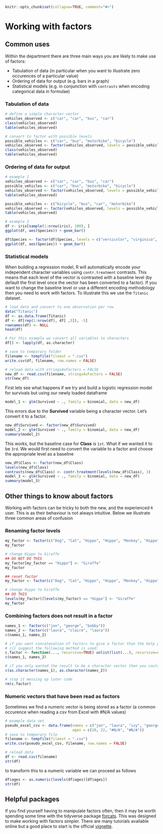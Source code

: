 ```r
knitr::opts_chunk$set(collapse=TRUE, comment="#>")
```

# Working with factors {#factors}

## Common uses
Within the department there are three main ways you are likely to make use of 
factors:

* Tabulation of data (in particular when you want to illustrate zero occurences
of a particular value)
* Ordering of data for output (e.g. bars in a graph)
* Statistical models (e.g. in conjunction with `contrasts` when encoding 
categorical data in formulae)

### Tabulation of data
```r
# define a simple character vector
vehicles_observed <- c("car", "car", "bus", "car")
class(vehicles_observed)
table(vehicles_observed)

# convert to factor with possible levels
possible_vehicles <- c("car", "bus", "motorbike", "bicycle")
vehicles_observed <- factor(vehicles_observed, levels = possible_vehicles)
class(vehicles_observed)
table(vehicles_observed)
```

### Ordering of data for output
```r
# example 1
vehicles_observed <- c("car", "car", "bus", "car")
possible_vehicles <- c("car", "bus", "motorbike", "bicycle")
vehicles_observed <- factor(vehicles_observed, levels = possible_vehicles)
table(vehicles_observed)

possible_vehicles <- c("bicycle", "bus", "car", "motorbike")
vehicles_observed <- factor(vehicles_observed, levels = possible_vehicles)
table(vehicles_observed)

# example 2
df <- iris[sample(1:nrow(iris), 100), ]
ggplot(df, aes(Species)) + geom_bar()

df$Species <- factor(df$Species, levels = c("versicolor", "virginica", "setosa"))
ggplot(df, aes(Species)) + geom_bar()
```

### Statistical models
When building a regression model, R will automatically encode your independent 
character variables using `contr.treatment` contrasts.  This means that each 
level of the vector is contrasted with a baseline level (by default the first
level once the vector has been converted to a factor).  If you want to change 
the baseline level or use a different encoding methodology then you need to 
work with factors.  To illustrate this we use the `Titanic` dataset.

```r
# load data and convert to one observation per row
data("Titanic")
df <- as.data.frame(Titanic)
df <- df[rep(1:nrow(df), df[ ,5]), -5]
rownames(df) <- NULL
head(df)

# For this example we convert all variables to characters
df[] <- lapply(df, as.character)

# save to temporary folder
filename <- tempfile(fileext = ".csv")
write.csv(df, filename, row.names = FALSE)

# reload data with stringsAsFactors = FALSE
new_df <- read.csv(filename, stringsAsFactors = FALSE)
str(new_df)
```

First lets see what happens if we try and build a logistic regression model for
survivals but using our newly loaded dataframe

```r
model_1 <- glm(Survived ~ ., family = binomial, data = new_df)
```

This errors due to the **Survived** variable being a character vector.  Let's 
convert it to a factor.

```r
new_df$Survived <- factor(new_df$Survived)
model_2 <- glm(Survived ~ ., family = binomial, data = new_df)
summary(model_2)
```

This works, but the baseline case for **Class** is `1st`.  What if we wanted it
to be `3rd`.  We would first need to convert the variable to a factor and choose
the appropriate level as a baseline

```r
new_df$Class <- factor(new_df$Class)
levels(new_df$Class)
contrasts(new_df$Class) <- contr.treatment(levels(new_df$Class), 3)
model_3 <- glm(Survived ~ ., family = binomial, data = new_df)
summary(model_3)
```

## Other things to know about factors
Working with factors can be tricky to both the new, and the experienced `R` 
user.  This is as their behaviour is not always intuitive.  Below we illustrate
three common areas of confusion

### Renaming factor levels
```r
my_factor <- factor(c("Dog", "Cat", "Hippo", "Hippo", "Monkey", "Hippo"))
my_factor

# change Hippo to Giraffe
## DO NOT DO THIS
my_factor[my_factor == "Hippo"] <- "Giraffe"
my_factor

## reset factor
my_factor <- factor(c("Dog", "Cat", "Hippo", "Hippo", "Monkey", "Hippo"))

# change Hippo to Giraffe
## DO THIS
levels(my_factor)[levels(my_factor) == "Hippo"] <- "Giraffe"
my_factor
```

### Combining factors does not result in a factor
```r
names_1 <- factor(c("jon", "george", "bobby"))
names_2 <- factor(c("laura", "claire", "laura"))
c(names_1, names_2)

# if you want concatenation of factors to give a factor than the help page for
# c() suggest the following method is used:
c.factor <- function(..., recursive=TRUE) unlist(list(...), recursive=recursive)
c(names_1, names_2)

# if you only wanted the result to be a character vector then you could also use
c(as.character(names_1), as.character(names_2))
```

```r
# stop it messing up later code
rm(c.factor)
```

### Numeric vectors that have been read as factors
Sometimes we find a numeric vector is being stored as a factor
(a common occurence when reading a csv from Excel with #N/A values)

```r
# example data set
pseudo_excel_csv <- data.frame(names = c("jon", "laura", "ivy", "george"),
                               ages = c(20, 22, "#N/A", "#N/A"))
# save to temporary file
filename <- tempfile(fileext = ".csv")
write.csv(pseudo_excel_csv, filename, row.names = FALSE)

# reload data
df <- read.csv(filename)
str(df)
```

to transform this to a numeric variable we can proceed as follows
```r
df$ages <- as.numeric(levels(df$ages)[df$ages])
str(df)
```

## Helpful packages
If you find yourself having to manipulate factors often, then it may be worth
spending some time with the tidyverse package 
[forcats](https://forcats.tidyverse.org).  This was designed to make working
with factors simpler.  There are many tutorials available online but a good 
place to start is the official 
[vignette](https://forcats.tidyverse.org/articles/forcats.html).

